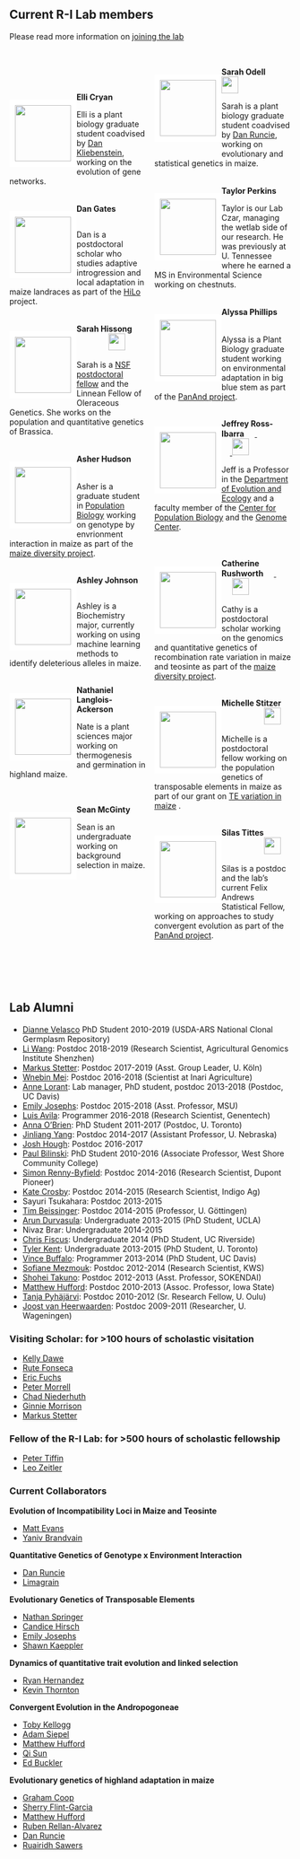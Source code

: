 <script>
  (function(i,s,o,g,r,a,m){i['GoogleAnalyticsObject']=r;i[r]=i[r]||function(){
  (i[r].q=i[r].q||[]).push(arguments)},i[r].l=1*new Date();a=s.createElement(o),
  m=s.getElementsByTagName(o)[0];a.async=1;a.src=g;m.parentNode.insertBefore(a,m)
  })(window,document,'script','https://www.google-analytics.com/analytics.js','ga');

  ga('create', 'UA-5300959-3', 'auto');
  ga('send', 'pageview');

</script>

<style>
  .col2 {
    columns: 2 200px;         /* number of columns and width in pixels*/
    -webkit-column: 2 200px; /* chrome, safari */
    -moz-columns: 2 200px;    /* firefox */
  }
  .col3 {
    columns: 3 100px;
    -webkit-columns: 3 100px;
    -moz-columns: 3 100px;
  }
</style>

## Current R-I Lab members
Please read more information on [joining the lab](prosp.html)
<!-- break -->
<p><br> <!-- break --></p>
<div class="col2">



<!-- break -->
<br>
<!-- break -->

<div style="float: left">  
<img src="images/cryan.jpeg" style="border:10px solid white" width="100px;"></a>
</div> 

**Elli Cryan** 
<a href="https://www.linkedin.com/in/elli-cryan-a150ba121/"><img src="images/lin.png" style="width: 15px;"></a>
<a href="https://twitter.com/https://twitter.com/cryan4plants"><img src="images/Twitter_logo_blue.png" style="width: 15px;"></a>

Elli is a plant biology graduate student coadvised by [Dan Kliebenstein](https://psfaculty.plantsciences.ucdavis.edu/kliebenstein/), working on the evolution of gene networks.  
<!-- break -->
<br>
<!-- break -->

<div style="float: left">  
<img src="images/gates.jpg" style="border:10px solid white" width="100px"></a>
</div>  
**Dan Gates** 
<a href="https://danjgates.wordpress.com"><img src="images/Home_icon_black.png" style="width: 15px;"></a>
<a href="https://twitter.com/dangates_j"><img src="images/Twitter_logo_blue.png" style="width: 15px;"></a
<a href="https://github.com/danjgates"><img src="images/GitHub-Mark-32px.png" style="width:15px;"></a>
<a href="https://orcid.org/0000-0001-8433-833X"><img src="images/orcid.png" style="width: 15px;"></a>

Dan is a postdoctoral scholar who studies adaptive introgression and local adaptation in maize landraces as part of the [HiLo](http://highlandadaptation.org) project.  
<!-- break -->
<br>
<!-- break -->

<div style="float: left">
<img src="images/hissong_photo.png" style="border:10px solid white" width="100px"></a>
</div>
**Sarah Hissong** 
<a href="https://mishaploid.github.io"><img src="images/Home_icon_black.png" style="width: 15px;"></a>
<a href="https://twitter.com/mishaploid"><img src="images/Twitter_logo_blue.png" style="width: 15px;"></a>
<a href="http://github.com/mishaploid"><img src="images/GitHub-Mark-32px.png" style="width:15px;"></a>
<a href="https://orcid.org/0000-0002-0961-0767"><img src="images/orcid.png" style="width: 15px;"></a>
<a href="https://scholar.google.com/citations?user=Va1vGdYAAAAJ&hl=en"><img src="images/scholar.png" style="width: 30px;"></a>

Sarah is a [NSF postdoctoral fellow](https://www.nsf.gov/awardsearch/showAward?AWD_ID=1711347&HistoricalAwards=false) and the Linnean Fellow of Oleraceous Genetics.  She works on the population and quantitative genetics of Brassica.  
<!-- break -->
<br>
<!-- break -->

<div style="float: left">
<img src="images/asher.jpg" style="border:10px solid white" width="100px"></a>
</div>
**Asher Hudson** 
<a href="https://aihudson.github.io"><img src="images/Home_icon_black.png" style="width: 15px;"></a>
<a href="https://twitter.com/AsherHudson/"><img src="images/Twitter_logo_blue.png" style="width: 15px;"></a>
<a href="https://github.com/aihudson"><img src="images/GitHub-Mark-32px.png" style="width:15px;"></a>

Asher is a graduate student in [Population Biology](http://www-eve.ucdavis.edu/eve/pbg/) working on genotype by envrionment interaction in maize as part of the [maize diversity project](http://www.panzea.org).  
<!-- break -->
<br>
<!-- break -->

<div style="float: left">
<img src="images/ajohnson.jpg" style="border:10px solid white" width="100px"></a>
</div>
**Ashley Johnson** 
<a href="https://twitter.com/ashesandpeaches"><img src="images/Twitter_logo_blue.png" style="width: 15px;"></a>

Ashley is a Biochemistry major, currently working on using machine learning methods to identify deleterious alleles in maize.  
<!-- break -->
<br>
<!-- break -->

<div style="float: left">
<img src="images/langlois.jpg" style="border:10px solid white" width="100px"></a>
</div>
**Nathaniel Langlois-Ackerson**

Nate is a plant sciences major working on thermogenesis and germination in highland maize.

<!-- break -->
<br>
<!-- break -->

<div style="float: left">  
<img src="images/sean.jpg" style="border:10px solid white" width="100px;"></a>
</div> 

**Sean McGinty** 
<a href="https://www.linkedin.com/in/sean-mcginty-418ba014a/"><img src="images/lin.png" style="width: 15px;"></a>

Sean is an undergraduate working on background selection in maize. 
<!-- break -->
<br><br><br><br><br><br><br><br><br><br><br><br><br>
<!-- break -->

<div style="float: left">
<img src="images/odell.jpg" style="border:10px solid white" width="100px"></a>
</div>
**Sarah Odell** 
<a href="https://twitter.com/sg_odell"><img src="images/Twitter_logo_blue.png" style="width: 15px;"></a>
<a href="https://orcid.org/0000-0002-0316-7506"><img src="images/orcid.png" style="width: 15px;"></a>
<a href="https://scholar.google.com/citations?user=uQ7Z4PAAAAAJ&hl=en&oi=ao"><img src="images/scholar.png" style="width: 30px;"></a>

Sarah is a plant biology graduate student coadvised by [Dan Runcie](http://runcielab.ucdavis.edu), working on evolutionary and statistical genetics in maize.  
<!-- break -->
<br>
<!-- break -->

<div style="float: left">
<img src="images/tperkins.jpg" style="border:10px solid white" width="100px"></a>
</div>

**Taylor Perkins** 
<a href="https://orcid.org/0000-0002-1076-0527"><img src="images/orcid.png" style="width: 15px;"></a>

Taylor is our Lab Czar, managing the wetlab side of our research. He was previously at U. Tennessee where he earned a MS in Environmental Science working on chestnuts.  
<!-- break -->
<br>
<!-- break -->

<div style="float: left">
<img src="images/alyssa.jpg" style="border:10px solid white" width="100px"></a>
</div>

**Alyssa Phillips** 
<a href="https://twitter.com/Plant_Phillips"><img src="images/Twitter_logo_blue.png" style="width: 15px;"></a>
<a href="http://github.com/phillipsar2"><img src="images/GitHub-Mark-32px.png" style="width:15px;"></a>
<a href="https://orcid.org/0000-0001-8050-3051"><img src="images/orcid.png" style="width: 15px;"></a>

Alyssa is a Plant Biology graduate student working on environmental adaptation in big blue stem as part of the [PanAnd project](https://panandropogoneae.com).  
<!-- break -->
<br>
<!-- break -->

<div style="float: left">
<img src="images/jri_bee.jpg" style="border:10px solid white" width="100px"></a>
</div>
**Jeffrey Ross-Ibarra** 
<a href="https://rilab.org"><img src="images/Home_icon_black.png" style="width: 15px;">
</a> <a href="https://twitter.com/jrossibarra"><img src="images/Twitter_logo_blue.png" style="width: 15px;"></a>
<a href="http://github.com/rossibarra"><img src="images/GitHub-Mark-32px.png" style="width:15px;"></a>
<a href="https://orcid.org/0000-0003-1656-4954"><img src="images/orcid.png" style="width: 15px;"></a>
<a href="https://github.com/rossibarra/CV"><img src="images/txt.png" style="width: 15px;">
<a href="http://scholar.google.com/citations?user=5SzRq1oAAAAJ"><img src="images/scholar.png" style="width: 30px;"></a>

Jeff is a Professor in the [Department of Evolution and Ecology](http://eve.ucdavis.edu) and a faculty member of the [Center for Population Biology](http://cpb.ucdavis.edu) and the [Genome Center](ttp://www.genomecenter.ucdavis.edu).   
<!-- break -->
<br><br>
<!-- break -->

<div style="float: left">
<img src="images/rushworth.jpeg" style="border:10px solid white" width="100px"></a>
</div>

**Catherine Rushworth** 
<a href="https://cathyrushworth.weebly.com"><img src="images/Home_icon_black.png" style="width: 15px;">
<a href="https://twitter.com/Dr_Crushworth"><img src="images/Twitter_logo_blue.png" style="width: 15px;"></a>
<a href="https://orcid.org/0000-0003-0715-1234"><img src="images/orcid.png" style="width: 15px;"></a>
<a href="https://scholar.google.com/citations?hl=en&user=L9MNZEQAAAAJ"><img src="images/scholar.png" style="width: 30px;"></a>

Cathy is a postdoctoral scholar working on the genomics and quantitative genetics of recombination rate variation in maize and teosinte as part of the [maize diversity project](http://www.panzea.org).  
<!-- break -->
<br>
<!-- break -->

<div style="float: left">
<img src="images/stitzer.jpg" style="border:10px solid white" width="100px"></a>
</div>
**Michelle Stitzer** 
<a href="http://mcstitzer.github.io"><img src="images/Home_icon_black.png" style="width: 15px;"></a>
<a href="https://twitter.com/mcstitzer"><img src="images/Twitter_logo_blue.png" style="width: 15px;"></a>
<a href="http://github.com/mcstitzer"><img src="images/GitHub-Mark-32px.png" style="width:15px;"></a>
<a href="https://orcid.org/0000-0003-4140-3765"><img src="images/orcid.png" style="width: 15px;"></a>
<a href="https://scholar.google.com/citations?user=NkohZq4AAAAJ&hl=en&oi=ao"><img src="images/scholar.png" style="width: 30px;"></a>

Michelle is a postdoctoral fellow working on the population genetics of transposable elements in maize as part of our grant on [TE variation in maize](https://www.nsf.gov/awardsearch/showAward?AWD_ID=1934384&HistoricalAwards=false) .  
<!-- break -->
<br>
<!-- break -->

<div style="float: left">
<img src="https://www.colorado.edu/lab/emery/sites/default/files/styles/small/public/people/tittes_headshot_5x5.jpg?itok=oRD9YJ4r" style="border:10px solid white" width="100px"></a>
</div>
**Silas Tittes**  
<a href="https://www.linkedin.com/in/silas-tittes-4b41106b/"><img src="images/lin.png" style="width: 15px;"></a>
<a href="https://twitter.com/silastittes"><img src="images/Twitter_logo_blue.png" style="width: 15px;"></a>
<a href="https://github.com/silastittes"><img src="images/GitHub-Mark-32px.png" style="width:15px;"></a>
<a href="https://orcid.org/0000-0003-4697-7434"><img src="images/orcid.png" style="width: 15px;"></a>
<a href="https://scholar.google.com/citations?user=LxGAurUAAAAJ&hl=en"><img src="images/scholar.png" style="width: 30px;"></a>  

Silas is a postdoc and the lab's current Felix Andrews Statistical Fellow, working on approaches to study convergent evolution as part of the [PanAnd project](https://panandropogoneae.com).

<!-- break -->
<br>
<!-- break -->

</div>

## Lab Alumni

* [Dianne Velasco](https://scholar.google.com/citations?user=h2_YtiYAAAAJ&hl=en) PhD Student 2010-2019 (USDA-ARS National Clonal Germplasm Repository)
* [Li Wang](https://scholar.google.com/citations?user=yGEvdz0AAAAJ&hl=en): Postdoc 2018-2019 (Research Scientist, Agricultural Genomics Institute Shenzhen)
* [Markus Stetter](https://www.cropevolution.org): Postdoc 2017-2019 (Asst. Group Leader, U. Köln)
* [Wnebin Mei](https://scholar.google.com/citations?user=LR1KOxwAAAAJ&hl=en): Postdoc 2016-2018 (Scientist at Inari Agriculture)
* [Anne Lorant](https://scholar.google.com/citations?user=mnHb3lYAAAAJ&hl=en): Lab manager, PhD student, postdoc 2013-2018 (Postdoc, UC Davis)
* [Emily Josephs](https://josephslab.github.io): Postdoc 2015-2018 (Asst. Professor, MSU)
* [Luis Avila](https://lmavila.github.io): Programmer 2016-2018 (Research Scientist, Genentech)
* [Anna O'Brien](https://annamobrien.wordpress.com): PhD Student 2011-2017 (Postdoc, U. Toronto)
* [Jinliang Yang](http://jyanglab.com): Postdoc 2014-2017 (Assistant Professor, U. Nebraska)
* [Josh Hough](https://scholar.google.fr/citations?user=FmClXYIAAAAJ&hl=en): Postdoc 2016-2017 
* [Paul Bilinski](https://scholar.google.com/citations?user=c03DwHkAAAAJ&hl=en): PhD Student 2010-2016 (Associate Professor, West Shore Community College)
* [Simon Renny-Byfield](https://scholar.google.com/citations?hl=en&user=uZTFIaAAAAAJ): Postdoc 2014-2016 (Research Scientist, Dupont Pioneer)
* [Kate Crosby](https://github.com/kate-crosby): Postdoc 2014-2015 (Research Scientist, Indigo Ag)
* Sayuri Tsukahara: Postdoc 2013-2015
* [Tim Beissinger](https://www.uni-goettingen.de/en/599788.html): Postdoc 2014-2015 (Professor, U. Göttingen)
* [Arun Durvasula](https://arundurvasula.wordpress.com): Undergraduate 2013-2015 (PhD Student, UCLA)
* Nivaz Brar: Undergraduate 2014-2015
* [Chris Fiscus](https://cjfiscus.github.io/): Undergraduate 2014 (PhD Student, UC Riverside)
* [Tyler Kent](https://github.com/tvkent): Undergraduate 2013-2015 (PhD Student, U. Toronto)
* [Vince Buffalo](http://www.vincebuffalo.com): Programmer 2013-2014  (PhD Student, UC Davis)
* [Sofiane Mezmouk](http://www.linkedin.com/pub/sofiane-mezmouk/6b/a35/a34): Postdoc 2012-2014 (Research Scientist, KWS)
* [Shohei Takuno](https://sites.google.com/site/shoheitakuno/): Postdoc 2012-2013 (Asst. Professor, SOKENDAI)
* [Matthew Hufford](http://www.public.iastate.edu/~mhufford/HuffordLab/home.html): Postdoc 2010-2013 (Assoc. Professor, Iowa State)
* [Tanja Pyhäjärvi](https://wiki.oulu.fi/pages/viewpage.action?pageId=13382392): Postdoc 2010-2012 (Sr. Research Fellow, U. Oulu)
* [Joost van Heerwaarden](http://www.wageningenur.nl/en/Persons/dr.ir.-J-Joost-van-Heerwaarden.htm): Postdoc 2009-2011 (Researcher, U. Wageningen)


### Visiting Scholar: for >100 hours of scholastic visitation

* [Kelly Dawe](http://www.dawelab.org)  
* [Rute Fonseca](http://rutefonseca.wix.com/bioinformatics)
* [Eric Fuchs](https://sites.google.com/site/ejfuchs/) 
* [Peter Morrell](http://faculty.agronomy.cfans.umn.edu/pmorrell/)
* [Chad Niederhuth](http://niederhuthlab.com)
* [Ginnie Morrison](http://www.panzea.org/#!ginnie-morrison/c1lov)
* [Markus Stetter](http://mstetter.github.io)

### Fellow of the R-I Lab: for >500 hours of scholastic fellowship

* [Peter Tiffin](http://www.cbs.umn.edu/lab/tiffin)
* [Leo Zeitler](https://www.researchgate.net/profile/Leo_Zeitler)

### Current Collaborators

**Evolution of Incompatibility Loci in Maize and Teosinte**  

* [Matt Evans](https://carnegiescience.edu/scientist/matthew-evans)  
* [Yaniv Brandvain](https://brandvainlab.wordpress.com)  

**Quantitative Genetics of Genotype x Environment Interaction**  

* [Dan Runcie](http://runcielab.ucdavis.edu/)  
* [Limagrain](https://www.limagrain.com/?lang=en)  

**Evolutionary Genetics of Transposable Elements**  

* [Nathan Springer](https://cbs.umn.edu/springer-lab/home)
* [Candice Hirsch](http://hirschlab.cfans.umn.edu)
* [Emily Josephs](https://josephslab.github.io)
* [Shawn Kaeppler](https://agronomy.wisc.edu/shawn-kaeppler/)

**Dynamics of quantitative trait evolution and linked selection**  

* [Ryan Hernandez](http://hernandezlab.ucsf.edu)  
* [Kevin Thornton](http://www.molpopgen.org)  

**Convergent Evolution in the Andropogoneae**  

* [Toby Kellogg](http://kellogglab.weebly.com)  
* [Adam Siepel](http://compgen.cshl.edu/~acs/)  
* [Matthew Hufford](http://www.public.iastate.edu/~mhufford/HuffordLab/home.html)
* [Qi Sun](http://vivo.cornell.edu/display/individual24418)  
* [Ed Buckler](http://www.maizegenetics.net)

**Evolutionary genetics of highland adaptation in maize**

* [Graham Coop](https://gcbias.org)
* [Sherry Flint-Garcia](http://web.missouri.edu/~flint-garcias/)
* [Matthew Hufford](http://www.public.iastate.edu/~mhufford/HuffordLab/home.html)
* [Ruben Rellan-Alvarez](http://www.rrlab.org)
* [Dan Runcie](http://runcielab.ucdavis.edu/)
* [Ruairidh Sawers](http://www.langebio.cinvestav.mx/?pag=165)


